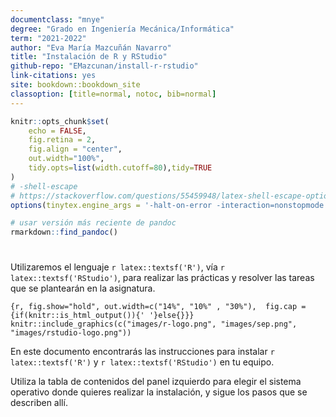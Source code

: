```yaml
---
documentclass: "mnye"
degree: "Grado en Ingeniería Mecánica/Informática"
term: "2021-2022"
author: "Eva María Mazcuñán Navarro"
title: "Instalación de R y RStudio"
github-repo: "EMazcunan/install-r-rstudio"
link-citations: yes
site: bookdown::bookdown_site
classoption: [title=normal, notoc, bib=normal]
---
```


```r
knitr::opts_chunk$set(
    echo = FALSE, 
    fig.retina = 2,
    fig.align = "center",
    out.width="100%",
    tidy.opts=list(width.cutoff=80),tidy=TRUE
)
# -shell-escape
# https://stackoverflow.com/questions/55459948/latex-shell-escape-options-in-yaml-header-dont-use?noredirect=1#comment97651281_55459948
options(tinytex.engine_args = '-halt-on-error -interaction=nonstopmode -shell-escape') 

# usar versión más reciente de pandoc
rmarkdown::find_pandoc()
```

#  {.unlisted .unnumbered}


Utilizaremos el lenguaje `r latex::textsf('R')`, vía `r latex::textsf('RStudio')`, para realizar las prácticas y resolver las tareas que se plantearán en la asignatura.


```{r, fig.show="hold", out.width=c("14%", "10%" , "30%"),  fig.cap ={if(knitr::is_html_output()){' '}else{}}}
knitr::include_graphics(c("images/r-logo.png", "images/sep.png", "images/rstudio-logo.png"))
```


En este documento encontrarás las instrucciones para instalar `r latex::textsf('R')` y `r latex::textsf('RStudio')` en tu equipo.

Utiliza la tabla de contenidos del panel izquierdo para elegir el sistema operativo donde quieres realizar la instalación, y sigue los pasos que se describen allí.
